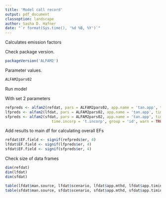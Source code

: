 ```yaml
---
title: 'Model call record'
output: pdf_document
classoption: landscape
author: Sasha D. Hafner
date: "`r format(Sys.time(), '%d %B, %Y')`"
---
```


Calculates emission factors

Check package version.

```r
packageVersion('ALFAM2')
```

Parameter values.

```r
ALFAM2pars02
```

Run model 

With set 2 parameters

```r
refpreds <- alfam2(refdat, pars = ALFAM2pars02, app.name = 'tan.app', time.name = 'ct', group = 'id', warn = TRUE, prep = TRUE)
lfpreds <- alfam2(lfdat, pars = ALFAM2pars02, app.name = 'tan.app', time.name = 'ct', group = 'id', warn = TRUE, prep = TRUE)
sfpreds <- alfam2(sfdat, pars = ALFAM2pars02, app.name = 'tan.app', time.name = 'ct', 
                     time.incorp = 't.incorp', group = 'id', warn = TRUE, prep = TRUE)
```

Add results to main df for calculating overall EFs
```r
refdat$EF.field <- signif(refpreds$er, 4)
lfdat$EF.field <- signif(lfpreds$er, 4)
sfdat$EF.field <- signif(sfpreds$er, 4)
```

Check size of data frames

```r
dim(refdat)
dim(lfdat)
dim(sfdat)

table(lfdat$man.source, lfdat$scenario, lfdat$app.mthd, lfdat$app.timing)
table(sfdat$man.source, sfdat$scenario, sfdat$app.mthd, sfdat$app.timing)
```

